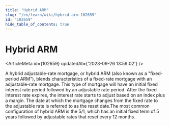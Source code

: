 ```yaml
---
title: "Hybrid ARM"
slug: "/en/learn/wiki/hybrid-arm-102659"
id: "102659"
hide_table_of_contents: true
---
```



# Hybrid ARM

<ArticleMeta id={102659} updatedAt={'2023-09-26 13:59:02'} />
<div className='border-solid border-b border-t-0 my-4 border-[var(--ifm-color-gray-300)]' />

A hybrid adjustable-rate mortgage, or hybrid ARM (also known as a "fixed-period ARM"), blends characteristics of a fixed-rate mortgage with an adjustable-rate mortgage. This type of mortgage will have an initial fixed interest rate period followed by an adjustable rate period. After the fixed interest rate expires, the interest rate starts to adjust based on an index plus a margin. The date at which the mortgage changes from the fixed rate to the adjustable rate is referred to as the reset date.The most common configuration of hybrid ARM is the 5/1, which has an initial fixed term of 5 years followed by adjustable rates that reset every 12 months.
